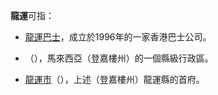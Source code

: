 '''龍運'''可指：
* [[龍運巴士|龍運巴士]]，成立於1996年的一家香港巴士公司。
* {{link-en|龍運縣|Dungun District|}}（{{lang-ms|Daerah Dungun}}），馬來西亞（登嘉樓州）的一個縣級行政區。
* [[龍運市|龍運市]]（{{lang-ms|Kuala Dungun}}），上述（登嘉樓州）龍運縣的首府。

{{Disambig|Cat=二字消歧义|龍}}